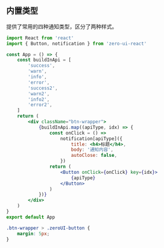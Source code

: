 ## 内置类型

提供了常用的四种通知类型，区分了两种样式。

```jsx
import React from 'react'
import { Button, notification } from 'zero-ui-react'

const App = () => {
    const buildInApi = [
        'success',
        'warn',
        'info',
        'error',
        'success2',
        'warn2',
        'info2',
        'error2',
    ]
    return (
        <div className="btn-wrapper">
            {buildInApi.map((apiType, idx) => {
                const onClick = () =>
                    notification[apiType]({
                        title: <h4>标题</h4>,
                        body: '通知内容',
                        autoClose: false,
                    })
                return (
                    <Button onClick={onClick} key={idx}>
                        {apiType}
                    </Button>
                )
            })}
        </div>
    )
}
export default App
```

```css
.btn-wrapper > .zeroUI-button {
    margin: 5px;
}
```
